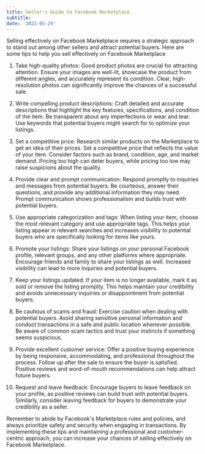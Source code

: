 ```yaml
---
title: Seller's Guide to Facebook Marketplace
subtitle:
date: '2023-05-29'
---
```


Selling effectively on Facebook Marketplace requires a strategic approach to stand out among other sellers and attract potential buyers. Here are some tips to help you sell effectively on Facebook Marketplace

1. Take high-quality photos: Good product photos are crucial for attracting attention. Ensure your images are well-lit, showcase the product from different angles, and accurately represent its condition. Clear, high-resolution photos can significantly improve the chances of a successful sale.

2. Write compelling product descriptions: Craft detailed and accurate descriptions that highlight the key features, specifications, and condition of the item. Be transparent about any imperfections or wear and tear. Use keywords that potential buyers might search for to optimize your listings.

3. Set a competitive price: Research similar products on the Marketplace to get an idea of their prices. Set a competitive price that reflects the value of your item. Consider factors such as brand, condition, age, and market demand. Pricing too high can deter buyers, while pricing too low may raise suspicions about the quality.

4. Provide clear and prompt communication: Respond promptly to inquiries and messages from potential buyers. Be courteous, answer their questions, and provide any additional information they may need. Prompt communication shows professionalism and builds trust with potential buyers.

5. Use appropriate categorization and tags: When listing your item, choose the most relevant category and use appropriate tags. This helps your listing appear in relevant searches and increases visibility to potential buyers who are specifically looking for items like yours.

6. Promote your listings: Share your listings on your personal Facebook profile, relevant groups, and any other platforms where appropriate. Encourage friends and family to share your listings as well. Increased visibility can lead to more inquiries and potential buyers.

7. Keep your listings updated: If your item is no longer available, mark it as sold or remove the listing promptly. This helps maintain your credibility and avoids unnecessary inquiries or disappointment from potential buyers.

8. Be cautious of scams and fraud: Exercise caution when dealing with potential buyers. Avoid sharing sensitive personal information and conduct transactions in a safe and public location whenever possible. Be aware of common scam tactics and trust your instincts if something seems suspicious.

9. Provide excellent customer service: Offer a positive buying experience by being responsive, accommodating, and professional throughout the process. Follow up after the sale to ensure the buyer is satisfied. Positive reviews and word-of-mouth recommendations can help attract future buyers.

10. Request and leave feedback: Encourage buyers to leave feedback on your profile, as positive reviews can build trust with potential buyers. Similarly, consider leaving feedback for buyers to demonstrate your credibility as a seller.

Remember to abide by Facebook's Marketplace rules and policies, and always prioritize safety and security when engaging in transactions. By implementing these tips and maintaining a professional and customer-centric approach, you can increase your chances of selling effectively on Facebook Marketplace.
